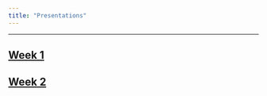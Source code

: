 ```yaml
---
title: "Presentations"
---
```


--------

## [Week 1](Presentations/Pres1.html)

## [Week 2](Presentations/Pres2.html)

